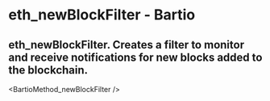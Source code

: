 # eth_newBlockFilter - Bartio

## eth_newBlockFilter. Creates a filter to monitor and receive notifications for new blocks added to the blockchain.


<BartioMethod_newBlockFilter />
